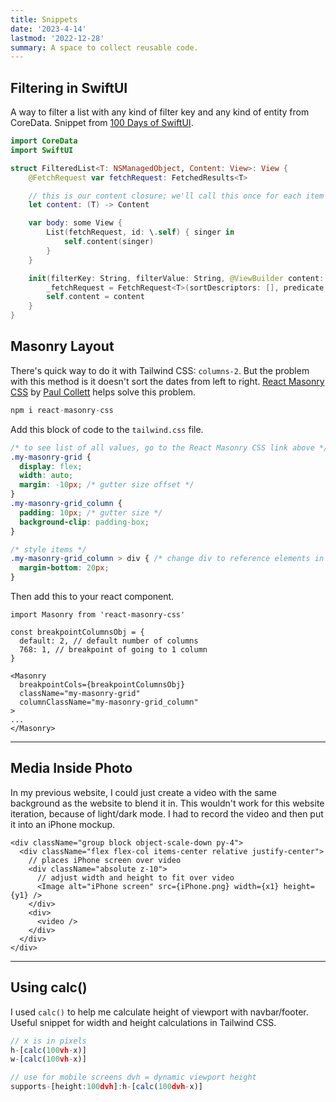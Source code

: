 ```yaml
---
title: Snippets
date: '2023-4-14'
lastmod: '2022-12-28'
summary: A space to collect reusable code.
---
```


## Filtering in SwiftUI

A way to filter a list with any kind of filter key and any kind of entity from CoreData. Snippet from [100 Days of SwiftUI](https://www.hackingwithswift.com/books/ios-swiftui/dynamically-filtering-fetchrequest-with-swiftui).
```swift:FilteredList.swift
import CoreData
import SwiftUI

struct FilteredList<T: NSManagedObject, Content: View>: View {
    @FetchRequest var fetchRequest: FetchedResults<T>

    // this is our content closure; we'll call this once for each item in the list
    let content: (T) -> Content

    var body: some View {
        List(fetchRequest, id: \.self) { singer in
            self.content(singer)
        }
    }

    init(filterKey: String, filterValue: String, @ViewBuilder content: @escaping (T) -> Content) {
        _fetchRequest = FetchRequest<T>(sortDescriptors: [], predicate: NSPredicate(format: "%K BEGINSWITH %@", filterKey, filterValue))
        self.content = content
    }
}
```

## Masonry Layout

There's quick way to do it with Tailwind CSS: `columns-2`. But the problem with this method is it doesn't sort the dates from left to right. [React Masonry CSS](https://www.npmjs.com/package/react-masonry-css) by [Paul Collett](https://github.com/paulcollett) helps solve this problem.

```js showlinenumbers={false}
npm i react-masonry-css
```

Add this block of code to the `tailwind.css` file.

```css:tailwind.css
/* to see list of all values, go to the React Masonry CSS link above */
.my-masonry-grid {
  display: flex;
  width: auto;
  margin: -10px; /* gutter size offset */
}
.my-masonry-grid_column {
  padding: 10px; /* gutter size */
  background-clip: padding-box;
}

/* style items */
.my-masonry-grid_column > div { /* change div to reference elements in <Masonry> */
  margin-bottom: 20px;
}
```

Then add this to your react component. 

```tsx:index.tsx
import Masonry from 'react-masonry-css'

const breakpointColumnsObj = {
  default: 2, // default number of columns
  768: 1, // breakpoint of going to 1 column
}

<Masonry
  breakpointCols={breakpointColumnsObj}
  className="my-masonry-grid"
  columnClassName="my-masonry-grid_column"
>
...
</Masonry>
```

---

## Media Inside Photo

In my previous website, I could just create a video with the same background as the website to blend it in. This wouldn't work for this website iteration, because of light/dark mode. I had to record the video and then put it into an iPhone mockup.

```tsx
<div className="group block object-scale-down py-4">
  <div className="flex flex-col items-center relative justify-center">
    // places iPhone screen over video
    <div className="absolute z-10">
      // adjust width and height to fit over video
      <Image alt="iPhone screen" src={iPhone.png} width={x1} height={y1} />
    </div>
    <div>
      <video />
    </div>
  </div>
</div>
```

---

## Using calc()

I used `calc()` to help me calculate height of viewport with navbar/footer. Useful snippet for width and height calculations in Tailwind CSS.

```js
// x is in pixels
h-[calc(100vh-x)]
w-[calc(100vh-x)]

// use for mobile screens dvh = dynamic viewport height
supports-[height:100dvh]:h-[calc(100dvh-x)]
```

